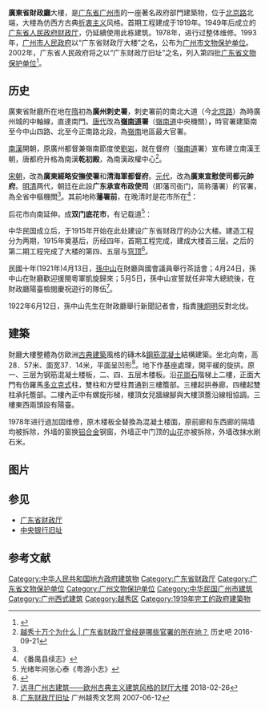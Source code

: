 {{文物保护单位
| 级别 = 省级
| 省区市 = 广东省
| 图片 = [[File:Guangzhou_Guangdong_Caizheng_Ting_Jiuzhi_2014.01.24_16-59-24.jpg|220px]]
| 说明 =2014年拍摄的建筑
| 名称 = 广东财政厅旧址
| 编号 = 4-105
| 分类 = 近现代重要史迹及代表性建筑
| 时代 = 1915年
| 所在 = [[广州市|广州市]][[北京路_(越秀区)|北京路]]376号
| 登录 = 2002年
}}
'''廣東省財政廳'''大樓，是[[广东省|广东省]][[广州市|广州市]]的一座著名政府部門建築物，位于[[北京路_(越秀区)|北京路]]北端，大楼為仿西方古典[[折衷主义|折衷主义]]风格。首期工程建成于1919年。1949年后成立的[[广东省人民政府|广东省人民政府]][[广东省财政厅|财政厅]]，仍延續使用此栋建筑。1978年，进行过整体维修。1993年，[[广州市人民政府|广州市人民政府]]以“广东省财政厅大楼”之名，公布为[[广州市文物保护单位|广州市文物保护单位]]。2002年，广东省人民政府将之以“广东财政厅旧址”之名，列入第四批[[广东省文物保护单位|广东省文物保护单位]]<ref name="bibgz">{{cite web| title =广东财政厅旧址| url =http://www.gzlib.gov.cn/shequ_info/ndgz/NDGZDetail.do?id=362934| publisher =广州图书馆| accessdate =2011-09-12| deadurl =yes| archiveurl =https://web.archive.org/web/20160304190258/http://www.gzlib.gov.cn/shequ_info/ndgz/NDGZDetail.do?id=362934| archivedate =2016-03-04}}</ref>。

==历史==
廣東省財廳所在地在[[隋朝|隋]]初為'''廣州刺史署'''，刺史署前的南北大道（今[[北京路_(廣州)|北京路]]）為時廣州城的中軸線，直達南門。[[唐朝|唐代]]改為'''[[嶺南道|嶺南道]]署'''（[[嶺南道|嶺南道]]中央機關）'''，'''時官署建築南至今中山四路、北至今正南路北段，為[[嶺南|嶺南]]地區最大官署。

[[南漢|南漢]]開朝，原廣州都督兼嶺南節度使[[劉龑|劉岩]]，就在督府（[[嶺南道|嶺南道]]署）宣布建立南漢王朝，唐都府升格為南漢'''乾初殿'''，為南漢政權中心<ref>[http://www.historyba.com/renwugushi/2897.html 越秀十万个为什么 | 广东省财政厅曾经是哪些官署的所在地？] {{Wayback|url=http://www.historyba.com/renwugushi/2897.html |date=20190610035024 }} 历史吧 2016-09-21</ref>。

[[宋朝|宋朝]]，改為'''廣東經略安撫使署'''和'''清海軍都督府'''。[[元朝|元代]]，改為'''廣東宣慰使司都元帥府'''。[[明代|明]][[清代|清]]两代，朝廷在此設'''广东承宣布政使司'''（即藩司衙门，简称藩署）的官署，為全省中樞機關<ref name="bibgz" />。其前地称'''藩署前'''，在晚清时是花市所在<ref>《番禺县续志》</ref>：
{{cquote|'''花市在藩形署前，岁除犹盛。'''}}

后花市向南延伸，成'''双门底花市'''，有记载道<ref>光绪年间张心泰《粤游小志》</ref>：
{{cquote|'''每届年暮，广州城内双门底卖吊钟花与水仙花成市，如云如霞，大家小户售供座几，以娱岁华。'''}}

中华民国成立后，于1915年开始在此处建设广东省财政厅的办公大楼。建造工程分为两期，1915年奠基后，历经四年，首期工程完成，建成大楼首三层。之后的第二期工程完成了大楼的第四、五层与[[圆顶|穹顶]]<ref name="gzsz">{{cite book | title =广州市志·文化 | author = 广州市地方志编纂委员会 | publisher = 广州出版社 |pages = 744}}</ref>。

民國十年(1921年)4月13日，[[孫中山|孫中山]]在財廳與國會議員舉行茶話會；4月24日，孫中山在財廳歡迎援閩粵軍凱旋歸來；5月5日，孫中山宣誓就任非常大總統後，在財政廳陽臺檢閱慶祝遊行的隊伍<ref>[http://k.sina.cn/article_2943269702_af6ebb4600100427x.html 访寻广州古建筑——欧州古典主义建筑风格的财厅大楼] {{Wayback|url=http://k.sina.cn/article_2943269702_af6ebb4600100427x.html |date=20180403174248 }} 2018-02-26</ref>。

1922年6月12日，孫中山先生在財政廳舉行新聞記者會，指責[[陳炯明|陳炯明]]反對北伐。

== 建築 ==
財廳大樓整體為仿歐洲[[古典建筑|古典建築]]風格的磚木&[[鋼筋混凝土|鋼筋混凝土]]結構建築。坐北向南，高28．57米、面宽37．14米，平面呈凹形<ref>[http://www.mankamanka.com/yxwl/?action-viewnews-itemid-166 广东财政厅旧址] {{Wayback|url=http://www.mankamanka.com/yxwl/?action-viewnews-itemid-166 |date=20180403174111 }} 广州越秀文艺网 2007-06-12</ref>。地下作基座處理，開平緩的旋拱。原一、三层为钢筋混凝土楼板，二、四、五层木楼板。沿[[花崗石|花崗石]]階梯上二樓，正面大門有仿羅馬[[多立克柱式|多立克式]]柱，雙柱和方壁柱貫通到三樓簷部。三樓起拱券廊，四樓起雙柱承托簷部。二樓內正中有螺旋形梯，樓頂女兒牆線腳與大樓頂簷沿線相協調。三樓東西兩頭設有陽臺。

1978年进行過加固维修，原木楼板全替換為混凝土楼面，原前廊和东西廊的隔墙均被拆除，外墙的窗换[[铝合金|铝合金]]钢窗，外墙正中门顶的[[三角楣饰|山花]]亦被拆除，外墙改抹水刷石米。

== 图片 ==
{{Gallery|width=400|height=380
|File:廣東省財政廳和太平新館.JPG|旧照
|File:Guangzhou Guangdong Caizheng Ting Jiuzhi 20171021.162024.jpg|
|File:Guangzhou Guangdong Caizheng Ting Jiuzhi 20171021.162521.jpg|建筑细节
|File:广东财政厅旧址标牌.jpg|门前左侧石狮子，与广东省文物保护单位标牌
|File:Guangzhou Guangdong Caizheng Ting Jiuzhi 20171021.162244.jpg|门前右侧石狮子，与广州市文物保护单位标牌
}}
==参见==
{{commonscat|Department of Finance of Guangdong Province}}
*[[广东省财政厅|广东省财政厅]]
*[[中央银行旧址|中央银行旧址]]

==参考文献==
{{reflist|25em}}

{{广州市境内的广东省文物保护单位}}
{{广州}}
[[Category:中华人民共和国地方政府建筑物|Category:中华人民共和国地方政府建筑物]]
[[Category:广东省财政厅|Category:广东省财政厅]]
[[Category:广东省文物保护单位|Category:广东省文物保护单位]]
[[Category:广州文物保护单位|Category:广州文物保护单位]]
[[Category:中华民国广州市建筑|Category:中华民国广州市建筑]]
[[Category:广州西式建筑|Category:广州西式建筑]]
[[Category:越秀区|Category:越秀区]]
[[Category:1919年完工的政府建築物|Category:1919年完工的政府建築物]]